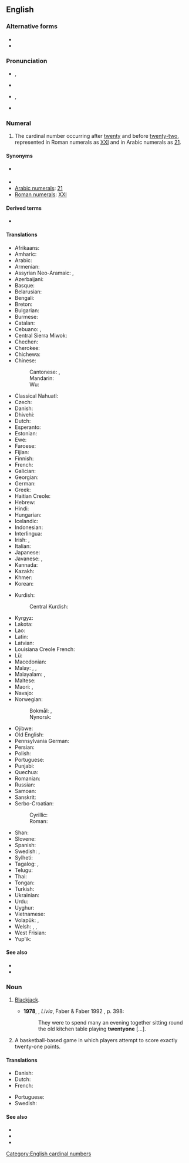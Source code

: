 {{also|twentyone|twenty one}}
==English==
{{number box|en|21}}

===Alternative forms===
* {{l|en|twenty one}}
* {{l|en|twentyone}}

===Pronunciation===
* {{enPR|twĕn'tē wŭnʹ}}, {{IPA|en|/ˌtwɛntiˈwʌn/}}
* {{a|parts of the UK}} {{IPA|en|/ˌtwɛntiˈwɒn/}}
* {{a|parts of the US and Canada}} {{enPR|twŭn'tē wŭnʹ}}, {{IPA|en|/ˌtwʌntiˈwʌn/}}
* {{audio|en|en-us-twenty-one.ogg|Audio (US)}}

===Numeral===
{{head|en|numeral|head=[[twenty]]-[[one]]}}

# The cardinal number occurring after [[twenty]] and before [[twenty-two]], represented in Roman numerals as [[XXI]] and in Arabic numerals as [[21]].

====Synonyms====
* {{l|en|eleventeen}} {{q|nonce word}}
* {{l|en|one and twenty}}
* [[w:Arabic numerals|Arabic numerals]]: [[21]]
* [[w:Roman numerals|Roman numerals]]: [[XXI]]

====Derived terms====
* {{l|en|twenty-first}}

====Translations====
{{trans-top|cardinal number}}
* Afrikaans: {{t+|af|een-en-twintig}}
* Amharic: {{t|am|ሃያ አንድ}}
* Arabic: {{t|ar|وَاحِد وَعِشْرُون|tr=wāḥid wa-ʿišrūn}}
* Armenian: {{t+|hy|քսանմեկ}}
* Assyrian Neo-Aramaic: {{t|aii|ܥܸܣܪܝܼ ܘܚܲܕ݇|m|tr=ʿisrī w-ḥa}}, {{t|aii|ܥܸܣܪܝܼ ܘܚܕܵܐ|f|tr=ʿisrī w-ḥdā}}
* Azerbaijani: {{t+|az|iyirmi bir}}
* Basque: {{t+|eu|hogeita bat}}
* Belarusian: {{t|be|два́ццаць адзі́н}}
* Bengali: {{t|bn|একুশ}}
* Breton: {{t|br|unan-warn-ugent}}
* Bulgarian: {{t|bg|двадесет и едно}}
* Burmese: {{t|my|နှစ်ဆယ့်တစ်}}
* Catalan: {{t+|ca|vint-i-un}}
* Cebuano: {{t|ceb|kawhaa`g usa}}, {{t|ceb|bayente uno}}
* Central Sierra Miwok: {{t|csm|naˀ·á- kéŋ·e-ˀ hej·i-ˀ}}
* Chechen: {{t|ce|ткъе цхьаъ}}
* Cherokee: {{t|chr|ᏔᎵᏍᎪ ᏌᏬ}}
* Chichewa: {{t|ny|makumi awiri n'chimodzi}}
* Chinese:
*: Cantonese: {{t|yue|二十一|tr=ji6 sap6 jat1}}, {{t+|yue|廿一}}
*: Mandarin: {{t+|cmn|二十一|tr=èrshíyī}}
*: Wu: {{t|wuu|廿一|tr=nè it}}
* Classical Nahuatl: {{t|nci|cempōhualli oncē}}
* Czech: {{t+|cs|dvacet jedna}}
* Danish: {{t+|da|enogtyve}}
* Dhivehi: {{t|dv|އެކާވީސް}}
* Dutch: {{t+|nl|eenentwintig|f}}
* Esperanto: {{t|eo|dudek unu}}
* Estonian: {{t+|et|kakskümmend üks}}
* Ewe: {{t|ee|blaeve vo ɖekɛ}}
* Faroese: {{t|fo|ein og tjúgu}}
* Fijian: {{t|fj|ruasagavulu ka dua}}
* Finnish: {{t+|fi|kaksikymmentäyksi}}
* French: {{t+|fr|vingt-et-un|m}}
* Galician: {{t+|gl|vinte e un}}
* Georgian: {{t|ka|ოცდაერთი}}
* German: {{t+|de|einundzwanzig|f}}
* Greek: {{t+|el|είκοσι ένα}}
* Haitian Creole: {{t|ht|venteyen}}
* Hebrew: {{t|he|עשרים־ואחד|tr=esrím və-ekhád}}
* Hindi: {{t+|hi|इक्कीस}}
* Hungarian: {{t+|hu|huszonegy}}
* Icelandic: {{t+|is|tuttugu og einn}}
* Indonesian: {{t|id|dua puluh satu}}
* Interlingua: {{t|ia|vinti-un}}
* Irish: {{t|ga|fiche a haon}}, {{t|ga|aon is fiche}}
* Italian: {{t+|it|ventuno}}
* Japanese: {{t|ja|二十一|tr=nijūichi}}
* Javanese: {{t+|jv|salikur}}, {{t+|jv|selikur}}
* Kannada: {{t+|kn|ಇಪ್ಪತ್ತೊಂದು}}
* Kazakh: {{t|kk|жиырма бір}}
* Khmer: {{t|km|ម្ភៃមួយ|tr=mpʰey muəy}}
* Korean: {{t|ko|스물 하나}}
{{trans-mid}}
* Kurdish:
*: Central Kurdish: {{t|ckb|بیست و یەک}}
* Kyrgyz: {{t|ky|жыйырма бир}}
* Lakota: {{t|lkt|wikčémna núŋpa aké waŋží}}
* Lao: {{t|lo|ຊາວເອັດ}}
* Latin: {{t|la|viginti unus}}
* Latvian: {{t|lv|divdesmit viens}}
* Louisiana Creole French: {{t|lou|vin-ché-un}}
* Lü: {{t|khb|ᦌᦱᧁᦵᦀᧆ}}
* Macedonian: {{t|mk|два́есет и е́ден}}
* Malay: {{t|ms|dua puluh satu}}, {{t|ms|selikur}}, {{t|ms|satu likur}}
* Malayalam: {{t|ml|ഇരുപത്തൊന്ന്}}, {{t|ml|ഇരുപത്തിയൊന്ന്}}
* Maltese: {{t|mt|wieħed u għoxrin}}
* Maori: {{t+|mi|rua tekau mā tahi}}, {{t|mi|rua ngahuru mā tahi}} {{qualifier|older term}}
* Navajo: {{t|nv|naadįįłaʼ}}
* Norwegian:
*: Bokmål: {{t|no|tjueen}}, {{t|no|tjueén}}
*: Nynorsk: {{t|nn|tjueein}}
* Ojibwe: {{t|oj|niishtanashi-bezhig}}
* Old English: {{t|ang|ān and twēntiġ}}
* Pennsylvania German: {{t|pdc|een un zwansich}}
* Persian: {{t|fa|بیست و یک|tr=bist-o-yek}}
* Polish: {{t|pl|dwadzieścia jeden}}
* Portuguese: {{t+|pt|vinte e um}}
* Punjabi: {{t|pa|ਇੱਕੀ}}
* Quechua: {{t|qu|iskay chunka hukniyuq}}
* Romanian: {{t|ro|douăzeci și unu}}
* Russian: {{t+|ru|два́дцать оди́н}}
* Samoan: {{t|sm|luasefulu tasi}}
* Sanskrit: {{t+|sa|एकविंशति|tr=ékaviṃśati}}
* Serbo-Croatian:
*: Cyrillic: {{t|sh|двадесет и један}}
*: Roman: {{t|sh|dvadeset i jedan}}
* Shan: {{t|shn|သၢဝ်းဢဵတ်း}}
* Slovene: {{t+|sl|enaindvajset}}
* Spanish: {{t+|es|veintiuno|m}}
* Swedish: {{t+|sv|tjugoett}}, {{t|sv|tjugoen}}
* Sylheti: {{t|syl|ꠄꠇꠂꠡ}}
* Tagalog: {{t|tl|beynte uno}}, {{t|tl|dalawmpu't isa}}
* Telugu: {{t|te|ఇరవై ఒకటి}}
* Thai: {{t|th|ยี่สิบเอ็ด}}
* Tongan: {{t|to|uofulu mā taha}}
* Turkish: {{t+|tr|yirmi bir}}
* Ukrainian: {{t|uk|два́дцять оди́н}}
* Urdu: {{t|ur|اکیس|tr=ikkīs}}
* Uyghur: {{t|ug|يىگىرمە بىر}}
* Vietnamese: {{t|vi|hai mươi mốt}}
* Volapük: {{t|vo|teldegbal}}, {{t|vo|telsebal}} {{qualifier|older term, obsolete}}
* Welsh: {{t|cy|un ar hugain}} {{qualifier|vigesimal, traditional}}, {{t+|cy|dau ddeg un}} {{qualifier|decimal}}, {{t|cy|trisaith}} {{qualifier|obsolete}}
* West Frisian: {{t+|fy|ienentweintich}}
* Yup'ik: {{t|esu|yuinaq atauciq}}
{{trans-bottom}}

====See also====
* {{l|en|twenty}}
* {{l|en|twenty-two}}

===Noun===
{{en-noun|-}}

# {{lb|en|card games}} [[blackjack|Blackjack]].
#* '''1978''', {{w|Lawrence Durrell}}, ''Livia'', Faber & Faber 1992 {{qualifier|Avignon Quintet}}, p. 398:
#*: They were to spend many an evening together sitting round the old kitchen table playing '''twentyone''' [...].
# {{lb|en|sports}} A basketball-based game in which players attempt to score exactly twenty-one points.

====Translations====
{{trans-top|blackjack card game}}
* Danish: {{t+|da|enogtyve}}
* Dutch: {{t+|nl|eenentwintigen|n}}
* French: {{t+|fr|vingt-et-un|m}}
{{trans-mid}}
* Portuguese: {{t|pt|vinte-e-um|m}}
* Swedish: {{t+|sv|tjugoett|n}}
{{trans-bottom}}

====See also====
* {{l|en|baccarat}}
* {{l|en|blackjack}}
* {{l|en|pontoon}}

[[Category:English cardinal numbers]]